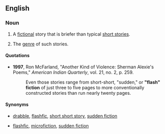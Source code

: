 ==English==
{{wikipedia}}

===Noun===
{{en-noun|head=[[flash]] [[fiction]]}}

# {{label|en|countable}} A [[fictional]] story that is briefer than typical [[short story|short stories]].
# {{label|en|uncountable}} The [[genre]] of such stories.

====Quotations====
* '''1997''', Ron McFarland, "Another Kind of Violence: Sherman Alexie's Poems," ''American Indian Quarterly'', vol. 21, no. 2, p. 259.
*: Even those stories range from short-short, "sudden," or '''"flash" fiction''' of just three to five pages to more conventionally constructed stories than run nearly twenty pages.

====Synonyms====
* {{sense|individual story}} [[drabble]], [[flashfic]], [[short short story]], [[sudden fiction]]
* {{sense|genre}} [[flashfic]], [[microfiction]], [[sudden fiction]]